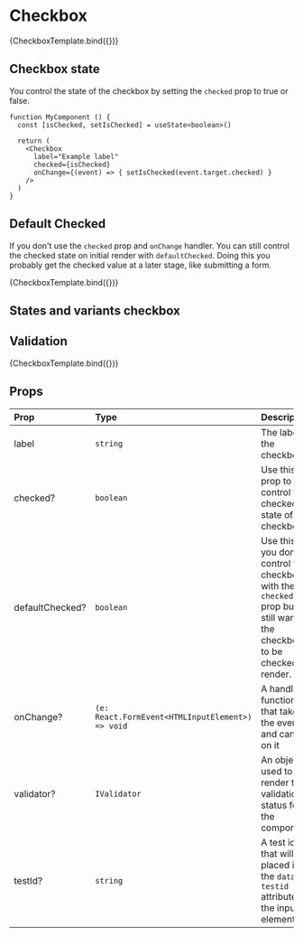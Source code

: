 

<Meta title="Components/Checkbox" component={Checkbox} />

# Checkbox

<Canvas>
  <Story
    name="Default"
    parameters={{
      componentIds: ['component-checkbox']
    }}
    args={{ label: 'Checkbox input', defaultChecked: false }}>
    {CheckboxTemplate.bind({})}
  </Story>
</Canvas>

## Checkbox state

You control the state of the checkbox by setting the `checked` prop to true or false.

```tsx
function MyComponent () {
  const [isChecked, setIsChecked] = useState<boolean>()

  return (
    <Checkbox
      label="Example label"
      checked={isChecked}
      onChange={(event) => { setIsChecked(event.target.checked) }
    />
  )
}

```

## Default Checked

If you don't use the `checked` prop and `onChange` handler. You can still control the checked state on initial render with `defaultChecked`. Doing this you probably get the checked value at a later stage, like submitting a form.

<Canvas>
  <Story
    name="DefaultChecked"
    parameters={{
      componentIds: ['component-checkbox']
    }}
    args={{ label: 'Checkbox input', defaultChecked: true}}>
    {CheckboxTemplate.bind({})}
  </Story>
</Canvas>

## States and variants checkbox

<Canvas>
  <form>
    <Checkbox label="Normal unchecked" />
    <Checkbox label="Normal checked" checked />
    <Checkbox label="Invalid unchecked" validator={{
             indicator: 'error',
             message: 'Invalid'
           }} />
    <Checkbox label="Invalid checked" validator={{
             indicator: 'error',
             message: 'Invalid'
           }} checked />
  </form>
</Canvas>

## Validation

<Canvas>
  <Story name="invalid"
         args={{
           label: 'Invalid',
           validator: {
             indicator: 'error',
             message: 'Error'
           }
         }}
  >
    {CheckboxTemplate.bind({})}
  </Story>
</Canvas>

## Props

| Prop              | Type                                                    | Description                                                                       |
| :---------------- | :------------------------------------------------------ | :-------------------------------------------------------------------------------- |
| label             | `string`                                                | The label of the checkbox                                                         |
| checked?          | `boolean`                                               | Use this prop to control the checked state of the checkbox                        |
| defaultChecked?   | `boolean`                                               | Use this if you don't control the checkbox with the `checked` prop but still want the checkbox to be checked on render.                     |
| onChange?         | `(e: React.FormEvent<HTMLInputElement>) => void`        | A handler function that takes the event and can act on it                         |
| validator?        | `IValidator`                                            | An object used to render the validation status for the component                  |
| testId?           | `string`                                                | A test id that will be placed in the `data-testid` attribute on the input element |



